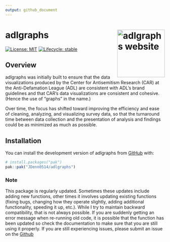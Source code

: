 ```yaml
---
output: github_document
---
```


# adlgraphs <a href="https://jdenn0514.github.io/adlgraphs/"><img src="man/figures/logo.png" align="right" height="150" alt="adlgraphs website" /></a>

<!-- badges: start -->
[![License: MIT](https://img.shields.io/badge/License-MIT-yellow.svg)](https://opensource.org/license/mit/)
[![Lifecycle: stable](https://img.shields.io/badge/lifecycle-stable-brightgreen.svg)](https://lifecycle.r-lib.org/articles/stages.html#stable)
<!-- badges: end -->

## Overview

adlgraphs was initially built to ensure that the data visualizations produced 
by the Center for Antisemitism Research (CAR) at the Anti-Defamation League 
(ADL) are consistent with ADL's brand  guidelines and that CAR's data 
visualizations are consistent and cohesive. (Hence the use of "graphs" in the 
name.)

Over time, the focus has shifted toward improving the efficiency
and ease of cleaning, analyzing, and visualizing survey data, so that the 
turnaround time between data collection and the presentation of analysis and 
findings could be as minimized as much as possible. 


## Installation

You can install the development version of adlgraphs from [GitHub](https://github.com/JDenn0514/adlgraphs) with:

``` r
# install.packages("pak")
pak::pak("JDenn0514/adlgraphs")
```


### Note

This package is regularly updated. Sometimes these updates include adding new
functions, other times it involves updating existing functions (fixing bugs, 
changing how they operate slightly, adding additional functionality, speeding
it up, etc.). While I try to maintain backward compatibility, that is not always
possible. If you are suddenly getting an error message when re-running old code,
it is possible that the function has been updated so check the documentation to
make sure that you are still using it properly. If you are still experiencing
issues, please submit an issue on the [Github](https://github.com/JDenn0514/adlgraphs/issues)
